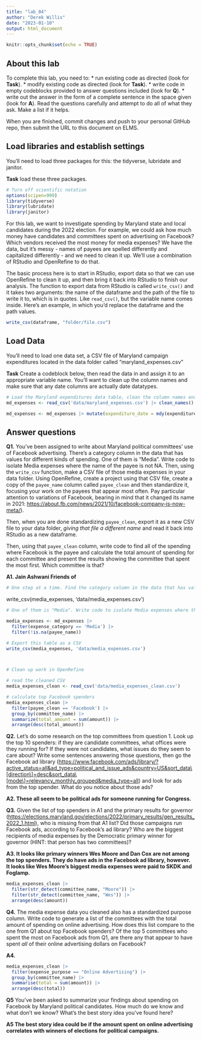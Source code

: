 ```yaml
---
title: "lab_04"
author: "Derek Willis"
date: "2023-01-10"
output: html_document
---
```


```r
knitr::opts_chunk$set(echo = TRUE)
```

## About this lab

To complete this lab, you need to: \* run existing code as directed (look for **Task**). \* modify existing code as directed (look for **Task**). \* write code in empty codeblocks provided to answer questions included (look for **Q**). \* write out the answer in the form of a complete sentence in the space given (look for **A**). Read the questions carefully and attempt to do all of what they ask. Make a list if it helps.

When you are finished, commit changes and push to your personal GitHub repo, then submit the URL to this document on ELMS.

## Load libraries and establish settings

You'll need to load three packages for this: the tidyverse, lubridate and janitor.

**Task** load these three packages.

```r
# Turn off scientific notation
options(scipen=999)
library(tidyverse)
library(lubridate)
library(janitor)
```

For this lab, we want to investigate spending by Maryland state and local candidates during the 2022 election. For example, we could ask how much money have candidates and committees spent on advertising on Facebook? Which vendors received the most money for media expenses? We have the data, but it's messy - names of payees are spelled differently and capitalized differently - and we need to clean it up. We'll use a combination of RStudio and OpenRefine to do that.

The basic process here is to start in RStudio, export data so that we can use OpenRefine to clean it up, and then bring it back into RStudio to finish our analysis. The function to export data from RStudio is called `write_csv()` and it takes two arguments: the name of the dataframe and the path of the file to write it to, which is in quotes. Like `read_csv()`, but the variable name comes inside. Here's an example, in which you'd replace the dataframe and the path values.

```r
write_csv(dataframe, "folder/file.csv")
```

## Load Data

You'll need to load one data set, a CSV file of Maryland campaign expenditures located in the data folder called "maryland_expenses.csv"

**Task** Create a codeblock below, then read the data in and assign it to an appropriate variable name. You'll want to clean up the column names and make sure that any date columns are actually date datatypes.

```r
# Load the Maryland expenditures data table, clean the column names and convert columns with dates into actual dates.
md_expenses <- read_csv('data/maryland_expenses.csv') |> clean_names()

md_expenses <- md_expenses |> mutate(expenditure_date = mdy(expenditure_date))
```

## Answer questions

**Q1.** You've been assigned to write about Maryland political committees' use of Facebook advertising. There's a category column in the data that has values for different kinds of spending. One of them is "Media". Write code to isolate Media expenses where the name of the payee is not NA. Then, using the `write_csv` function, make a CSV file of those media expenses in your data folder. Using OpenRefine, create a project using that CSV file, create a copy of the `payee_name` column called `payee_clean` and then standardize it, focusing your work on the payees that appear most often. Pay particular attention to variations of Facebook, bearing in mind that it changed its name in 2021: <https://about.fb.com/news/2021/10/facebook-company-is-now-meta/>).

Then, when you are done standardizing `payee_clean`, export it as a new CSV file to your data folder, *giving that file a different name* and read it back into RStudio as a new dataframe.

Then, using that `payee_clean` column, write code to find all of the spending where Facebook is the payee and calculate the total amount of spending for each committee and present the results showing the committee that spent the most first. Which committee is that?

**A1. Jain Ashwani Friends of**

```r
# One step at a time. Find the category column in the data that has values for different kinds of spending.


```

write_csv(media_expenses, 'data/media_expenses.csv')

```r
# One of them is "Media". Write code to isolate Media expenses where the name of the payee is not NA. They key here is using (!is.na(payee_name)) within a function

media_expenses <- md_expenses |>
  filter(expense_category == 'Media') |>
  filter(!is.na(payee_name))
```

```r
# Export this table as a CSV
write_csv(media_expenses, 'data/media_expenses.csv')



# Clean up work in OpenRefine

```

```r
# read the cleaned CSV 
media_expenses_clean <- read_csv('data/media_expenses_clean.csv')

# calculate top Facebook spenders
media_expenses_clean |>
  filter(payee_clean == 'Facebook') |>
  group_by(committee_name) |>
  summarize(total_amount = sum(amount)) |>
  arrange(desc(total_amount))
```

**Q2.** Let's do some research on the top committees from question 1. Look up the top 10 spenders: if they are candidate committees, what offices were they running for? If they were not candidates, what issues do they seem to care about? Write some sentences answering those questions, then go the Facebook ad library ([https://www.facebook.com/ads/library/?active_status=all&ad_type=political_and_issue_ads&country=US&sort_data\\[direction\\]=desc&sort_data\\[mode\\]=relevancy_monthly_grouped&media_type=all](https://www.facebook.com/ads/library/?active_status=all&ad_type=political_and_issue_ads&country=US&sort_data%5Bdirection%5D=desc&sort_data%5Bmode%5D=relevancy_monthly_grouped&media_type=all){.uri}) and look for ads from the top spender. What do you notice about those ads?

**A2. These all seem to be political ads for someone running for Congress.**

**Q3.** Given the list of top spenders in A1 and the primary results for governor (<https://elections.maryland.gov/elections/2022/primary_results/gen_results_2022_1.html>), who is missing from that A1 list? Did those campaigns run Facebook ads, according to Facebook's ad library? Who are the biggest recipients of media expenses by the Democratic primary winner for governor (HINT: that person has two committees)?

**A3. It looks like primary winners Wes Moore and Dan Cox are not among the top spenders. They do have ads in the Facebook ad library, however. It looks like Wes Moore's biggest media expenses were paid to SKDK and Foglamp.**

```r
media_expenses_clean |>
  filter(str_detect(committee_name, "Moore")) |>
  filter(str_detect(committee_name, "Wes")) |>
  arrange(desc(amount))
```

**Q4.** The media expense data you cleaned also has a standardized purpose column. Write code to generate a list of the committees with the total amount of spending on online advertising. How does this list compare to the one from Q1 about top Facebook spenders? Of the top 5 committees who spent the most on Facebook ads from Q1, are there any that appear to have spent *all* of their online advertising dollars on Facebook?

**A4.**

```r
media_expenses_clean |>
  filter(expense_purpose == "Online Advertising") |>
  group_by(committee_name) |>
  summarise(total = sum(amount)) |>
  arrange(desc(total))
```

**Q5** You've been asked to summarize your findings about spending on Facebook by Maryland political candidates. How much do we know and what don't we know? What's the best story idea you've found here?

**A5 The best story idea could be if the amount spent on online advertising correlates with winners of elections for political campaigns.**
